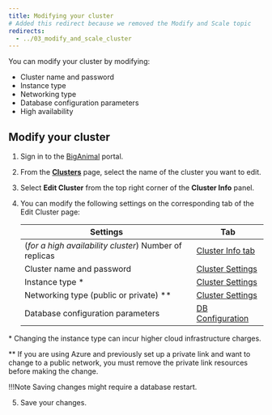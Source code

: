 ```yaml
---
title: Modifying your cluster
# Added this redirect because we removed the Modify and Scale topic
redirects:
  - ../03_modify_and_scale_cluster
---
```


You can modify your cluster by modifying:

-   Cluster name and password
-   Instance type
-   Networking type
-   Database configuration parameters
-   High availability

## Modify your cluster

1.  Sign in to the [BigAnimal](https://portal.biganimal.com) portal.

2.  From the [**Clusters**](https://portal.biganimal.com/clusters) page, select the name of the cluster you want to edit.

3.  Select **Edit Cluster** from the top right corner of the **Cluster Info** panel.

4.  You can modify the following settings on the corresponding tab of the Edit Cluster page:

    | Settings                            | Tab                                                                                       |
    | ----------------------------------- | ----------------------------------------------------------------------------------------- |
    | (*for a high availability cluster*) Number of replicas            | [Cluster Info tab](../../getting_started/03_create_cluster/#cluster-info-tab)                 |
    | Cluster name and password           | [Cluster Settings](../../getting_started/03_create_cluster/#cluster-settings-tab)                 |
    | Instance type \*  | [Cluster Settings](../../getting_started/03_create_cluster/#cluster-settings-tab) |
    | Networking type (public or private) \**| [Cluster Settings](../../getting_started/03_create_cluster/#cluster-settings-tab)|
    | Database configuration parameters   | [DB Configuration](05_db_configuration_parameters)                       |

 \* Changing the instance type can incur higher cloud infrastructure charges.

 \*\* If you are using Azure and previously set up a private link and want to change to a public network, you must remove the private link resources before making the change.

 !!!Note
    Saving changes might require a database restart.

5.  Save your changes.
